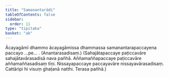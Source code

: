```yaml
---
title: "Samanantarādi"
tableOfContents: false
sidebar:
  order: 11
type: "tipitaka"
basket: "ab"
---
```



<DynamicBreadcrumb />

<Division number="53">

<Paragraph number="1588">
Ācayagāmī dhammo ācayagāmissa dhammassa samanantarapaccayena paccayo …pe… . (Anantarasadisaṃ.) (Sahajātapaccaye paṭiccavāre sahajātavārasadisā nava pañhā. Aññamaññapaccaye paṭiccavāre aññamaññasadisaṃ tīṇi. Nissayapaccaye paccayavāre nissayavārasadisaṃ. Cattāripi hi visuṃ ghaṭanā natthi. Terasa pañhā.)
</Paragraph>
</Division>